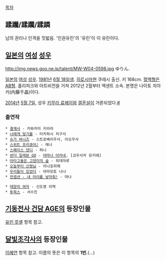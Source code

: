 [[목차]]

== 蹂躪/蹂躙/蹂蹸 ==
남의 권리나 인격을 짓밟음. '인권유린'의 '유린'이 이 유린이다.

== [[일본]]의 [[여성]] [[성우]] ==
http://img.news.goo.ne.jp/talent/MW-W04-0598.jpg
ゆりん.

[[일본]]의 [[여성]] [[성우]]. [[1981년]] [[6월 18일]]생. [[히로시마]]현 쿠레시 출신. 키 168cm. [[혈액형]]은 [[AB형]]. 홀리피크와 아트비전을 거쳐 2012년 2월부터 액센트 소속. 본명은 나이토 치아키(内藤千晶)이다.

[[2014년]] [[5월 7일]], 성우 [[키무라 료헤이]]와 [[결혼]]설이 거론되었다.[http://matome.naver.jp/odai/2139917181021878601 #]

=== 출연작 ===
 * [[결계사]] - 카와카미 키라라
 * [[너에게 닿기를]] - 타카하시 치구사
 * [[슈가 바니즈]] - 스트로베리우사, 아오우사
 * [[스위트 프리큐어♪]] - 레나
 * [[스페이스 댄디]] - 허니
 * [[썬더 일레븐 GO]] - [[야마나 아카네]], [코우사카 유키에]
 * [[아타고올은 고양이의 숲]] - 히데마루
 * [[오늘부터 신령님]] - 이나호히메
 * [[우리들이 있었다]] - 야마모토 나나
 * [[컨셉션 - 내 아이를 낳아줘!]] - 마나

 * [[태양의 여자]] - 신도영 아역
 * [[투윅스]] - 서수진

== [[기동전사 건담 AGE]]의 등장인물 ==
[[유린 루셸]] 항목 참고.

== [[달빛조각사]]의 등장인물 ==
[[이혜연]] 항목 참고. 이름의 뜻은 이 항목의 '''1번.'''(...)
